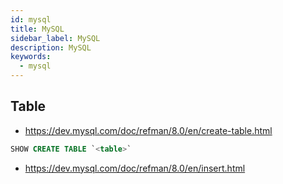 ```yaml
---
id: mysql
title: MySQL
sidebar_label: MySQL
description: MySQL
keywords:
  - mysql
---
```


## Table

- https://dev.mysql.com/doc/refman/8.0/en/create-table.html

```sql
SHOW CREATE TABLE `<table>`
```

- https://dev.mysql.com/doc/refman/8.0/en/insert.html
